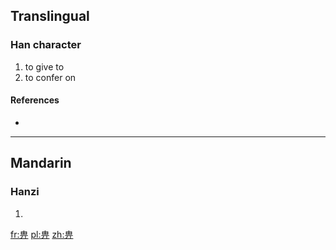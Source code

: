==Translingual==

===Han character===
{{Han char|rn=102|rad=田|as=03|sn=8|four=|canj=中田一中 (LWML)}}

# to give to
# to confer on

====References====
* {{Han ref|kx=0759.180|dkj=21749|hdz=42530.070|uh=7541|ud=30017}}

----

==Mandarin==

===Hanzi===
{{cmn-hanzi|pin=[[qí]] ([[qi2]])|wg=ch'i<sup>2</sup>}}

# {{defn|Mandarin|sort=田03}}

[[fr:畁]]
[[pl:畁]]
[[zh:畁]]